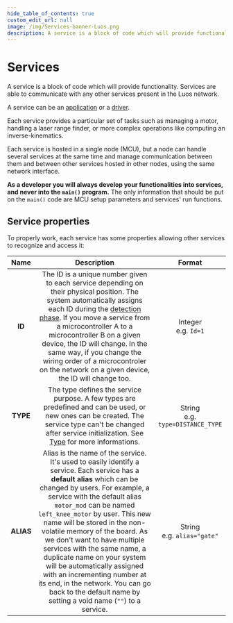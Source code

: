 ```yaml
---
hide_table_of_contents: true
custom_edit_url: null
image: /img/Services-banner-Luos.png
description: A service is a block of code which will provide functionality. Services are able to communicate with any other services present in the Luos network.
---
```



# Services

A service is a block of code which will provide functionality. Services are able to communicate with any other services present in the Luos network.

A service can be an [application](./create-services#apps-guidelines) or a [driver](./create-services#drivers-guidelines).

Each service provides a particular set of tasks such as managing a motor, handling a laser range finder, or more complex operations like computing an inverse-kinematics.

Each service is hosted in a single <Tooltip def={customFields.node_def}>node</Tooltip> (MCU), but a node can handle several services at the same time and manage communication between them and between other services hosted in other nodes, using the same network interface.

**As a developer you will always develop your functionalities into services, and never into the `main()` program.** The only information that should be put on the `main()` code are MCU setup parameters and services' run functions.

## Service properties

To properly work, each service has some properties allowing other services to recognize and access it:

|   Name    |                                                                                                                                                                                                                                                                                         Description                                                                                                                                                                                                                                                                                         |                Format                 |
| :-------: | :-----------------------------------------------------------------------------------------------------------------------------------------------------------------------------------------------------------------------------------------------------------------------------------------------------------------------------------------------------------------------------------------------------------------------------------------------------------------------------------------------------------------------------------------------------------------------------------------: | :-----------------------------------: |
|  **ID**   |                                                                                  The ID is a unique number given to each service depending on their physical position. The system automatically assigns each ID during the [detection phase](./routing-table). If you move a service from a microcontroller A to a microcontroller B on a given device, the ID will change. In the same way, if you change the wiring order of a microcontroler on the network on a given device, the ID will change too.                                                                                   |       Integer<br />e.g. `Id=1`        |
| **TYPE**  |                                                                                                                                                                               The type defines the service purpose. A few types are predefined and can be used, or new ones can be created. The service type can't be changed after service initialization. See [Type](./types) for more informations.                                                                                                                                                                               | String<br />e.g. `type=DISTANCE_TYPE` |
| **ALIAS** | Alias is the name of the service. It's used to easily identify a service. Each service has a **default alias** which can be changed by users. For example, a service with the default alias `motor_mod` can be named `left_knee_motor` by user. This new name will be stored in the non-volatile memory of the board. As we don't want to have multiple services with the same name, a duplicate name on your system will be automatically assigned with an incrementing number at its end, in the network. You can go back to the default name by setting a void name (`""`) to a service. |    String<br />e.g. `alias="gate"`    |
